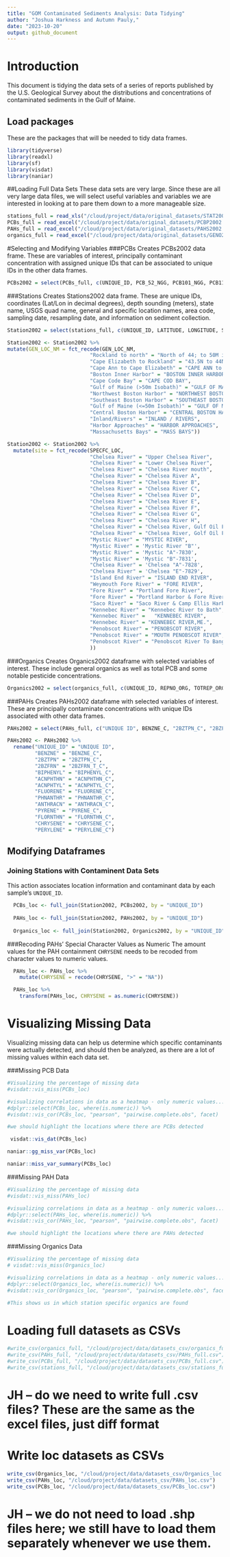 ```yaml
---
title: "GOM Contaminated Sediments Analysis: Data Tidying"
author: "Joshua Harkness and Autumn Pauly,"
date: "2023-10-20"
output: github_document
---
```

# Introduction
This document is tidying the data sets of a series of reports published by the U.S. Geological Survey about the distributions and concentrations of contaminated sediments in the Gulf of Maine. 

## Load packages
These are the packages that will be needed to tidy data frames.
```r
library(tidyverse)
library(readxl)
library(sf)
library(visdat)
library(naniar)
```

##Loading Full Data Sets
These data sets are very large. Since these are all very large data files, we will select useful variables and variables we are interested in looking at to pare them down to a more manageable size.

```r
stations_full = read_xls("/cloud/project/data/original_datasets/STAT2002.xls", sheet = 2, skip = 3)
PCBs_full = read_excel("/cloud/project/data/original_datasets/PCBP2002.xls", sheet = 2, skip = 3)
PAHs_full = read_excel("/cloud/project/data/original_datasets/PAHS2002.xls", sheet = 2, skip = 3)
organics_full = read_excel("/cloud/project/data/original_datasets/GENO2002.xls", sheet = 2, skip = 3)
```

#Selecting and Modifying Variables 
###PCBs
Creates PCBs2002 data frame. These are variables of interest, principally contaminant concentration with assigned unique IDs that can be associated to unique IDs in the other data frames.

```r
PCBs2002 = select(PCBs_full, c(UNIQUE_ID, PCB_52_NGG, PCB101_NGG, PCB118_NGG, PCB128_NGG, PCB138_NGG, PCB153_NGG, PCB180_NGG, PCB206_NGG, PCB209_NGG, DDT_4_4_C, DDT_2_4_C, DDE_4_4_C, DDD_4_4_C, ENDRIN_C, ENDR_ALD_C, ALDRIN_C, DIELDRN_C, CLRDNE_T_C, MIREX_C, METHOXYCLC, BHC_A_C, BHC_B_C, BHC_D_C, LINDANE_C))

```

###Stations
Creates Stations2002 data frame.  These are unique IDs, coordinates (Lat/Lon in decimal degrees), depth sounding (meters), state name, USGS quad name, general and specific location names, area code, sampling date, resampling date, and information on sediment collection. 

```r
Station2002 = select(stations_full, c(UNIQUE_ID, LATITUDE, LONGITUDE, SOUNDING_M, STATE_NAME, QUAD_NAME, GEN_LOC_NM, SPECFC_LOC, AREA_CODE, SAMP_DATE1, TO_SMP_DT2, DPTH_N_COR, DPTH_CODE, COR_GRB_CD))

Station2002 <- Station2002 %>%
mutate(GEN_LOC_NM = fct_recode(GEN_LOC_NM,
                           "Rockland to north" = "North of 44; to 50M isobath",
                           "Cape Elizabeth to Rockland" = "43.5N to 44N; to 50M isobath", 
                           "Cape Ann to Cape Elizabeth" = "CAPE ANN to 43.5N", 
                           "Boston Inner Harbor" = "BOSTON INNER HARBOR", 
                           "Cape Code Bay" = "CAPE COD BAY",
                           "Gulf of Maine (>50m Isobath)" = "GULF OF MAINE, >50M ISOBATH",
                           "Northwest Boston Harbor" = "NORTHWEST BOSTON HARBOR",
                           "Southeast Boston Harbor" = "SOUTHEAST BOSTON HARBOR",
                           "Gulf of Maine (<=50m Isobath)" = "GULF OF MAINE, <=50M",
                           "Central Boston Harbor" = "CENTRAL BOSTON HARBOR",
                           "Inland/Rivers" = "INLAND / RIVERS",
                           "Harbor Approaches" = "HARBOR APPROACHES",
                           "Massachusetts Bays" = "MASS BAYS"))

Station2002 <- Station2002 %>%
  mutate(site = fct_recode(SPECFC_LOC,
                           "Chelsea River" = "Upper Chelsea River",
                           "Chelsea River" = "Lower Chelsea River", 
                           "Chelsea River" = "Chelsea River mouth",
                           "Chelsea River" = "Chelsea River A",
                           "Chelsea River" = "Chelsea River B",
                           "Chelsea River" = "Chelsea River C",
                           "Chelsea River" = "Chelsea River D",
                           "Chelsea River" = "Chelsea River E",
                           "Chelsea River" = "Chelsea River F",
                           "Chelsea River" = "Chelsea River G",
                           "Chelsea River" = "Chelsea River H",
                           "Chelsea River" = "Chelsea River, Gulf Oil Fuel Off-Loading Pier",
                           "Chelsea River" = "Chelsea River, Golf Oil Fuel Off-Loading Pier",
                           "Mystic River" = "MYSTIC RIVER",
                           "Mystic River" = 'Mystic River "B"',
                           "Mystic River" = 'Mystic "A"-7830',
                           "Mystic River" = 'Mystic "B"-7831',
                           "Chelsea River" = 'Chelsea "A"-7828',
                           "Chelsea River" = 'Chelsea "E"-7829',
                           "Island End River" = "ISLAND END RIVER",
                           "Weymouth Fore River" = "FORE RIVER", 
                           "Fore River" = "Portland Fore River", 
                           "Fore River" = "Portland Harbor & Fore River", 
                           "Saco River" = "Saco River & Camp Ellis Harbor", 
                           "Kennebec River" = "Kennebec River to Bath", 
                           "Kennebec River" =   "KENNEBEC RIVER",
                           "Kennebec River" = "KENNEBEC RIVER,ME.", 
                           "Penobscot River" = "PENOBSCOT RIVER", 
                           "Penobscot River" = "MOUTH PENOBSCOT RIVER",
                           "Penobscot River" = "Penobscot River To Bangor"
                           ))
```

###Organics
Creates Organics2002 dataframe with selected variables of interest.  These include general organics as well as total PCB and some notable pesticide concentrations.

```r
Organics2002 = select(organics_full, c(UNIQUE_ID, REPNO_ORG, TOTREP_ORG, TVS_EP_PCT, O_G_UGG, PHCTOT_UGG, PCB_T_UGG, DDT_T_NGG, DDE_T_NGG, DDD_T_NGG, PEST_UG_G, LIPIDS_NGG, CLOST_SP_G, MBT_C, DBT_C, TBT_C, TTBT_C))
```

###PAHs
Creates PAHs2002 dataframe with selected variables of interest.  These are principally contaminate concentrations with unique IDs associated with other data frames.

```r
PAHs2002 = select(PAHs_full, c("UNIQUE ID", BENZNE_C, "2BZTPN_C", "2BZFRN_T_C", BIPHENYL_C, ACNPHTHN_C, ACNPHTYL_C, FLUORENE_C, PHNANTHR_C, ANTHRACN_C,  PYRENE_C, FLORNTHN_C, CHRYSENE_C, PERYLENE_C)) 

PAHs2002 <- PAHs2002 %>%
  rename("UNIQUE_ID" = "UNIQUE ID", 
         "BENZNE" = "BENZNE_C", 
         "2BZTPN" = "2BZTPN_C", 
         "2BZFRN" = "2BZFRN_T_C", 
         "BIPHENYL" = "BIPHENYL_C", 
         "ACNPHTHN" = "ACNPHTHN_C", 
         "ACNPHTYL" = "ACNPHTYL_C", 
         "FLUORENE" = "FLUORENE_C", 
         "PHNANTHR" = "PHNANTHR_C", 
         "ANTHRACN" = "ANTHRACN_C",  
         "PYRENE" = "PYRENE_C", 
         "FLORNTHN" = "FLORNTHN_C", 
         "CHRYSENE" = "CHRYSENE_C", 
         "PERYLENE" = "PERYLENE_C")

```

## Modifying Dataframes
### Joining Stations with Contaminent Data Sets
This action associates location information and contaminant data by each sample's `UNIQUE_ID`. 

```r
  PCBs_loc <- full_join(Station2002, PCBs2002, by = "UNIQUE_ID")
  
  PAHs_loc <- full_join(Station2002, PAHs2002, by = "UNIQUE_ID")
  
  Organics_loc <- full_join(Station2002, Organics2002, by = "UNIQUE_ID")
```

###Recoding PAHs' Special Character Values as Numeric
The amount values for the PAH containment `CHRYSENE` needs to be recoded from character values to numeric values. 

``` r
  PAHs_loc <- PAHs_loc %>%
    mutate(CHRYSENE = recode(CHRYSENE, ">" = "NA")) 

  PAHs_loc %>%
    transform(PAHs_loc, CHRYSENE = as.numeric(CHRYSENE))
```

# Visualizing Missing Data
Visualizing missing data can help us determine which specific contaminants were actually detected, and should then be analyzed, as there are a lot of missing values within each data set.

###Missing PCB Data
``` r
#Visualizing the percentage of missing data
#visdat::vis_miss(PCBs_loc)

#visualizing correlations in data as a heatmap - only numeric values...
#dplyr::select(PCBs_loc, where(is.numeric)) %>%
#visdat::vis_cor(PCBs_loc, "pearson", "pairwise.complete.obs", facet)

#we should highlight the locations where there are PCBs detected
```

```r
 visdat::vis_dat(PCBs_loc)
```

```r
naniar::gg_miss_var(PCBs_loc)
```

```r
naniar::miss_var_summary(PCBs_loc)
```


###Missing PAH Data
``` r
#Visualizing the percentage of missing data
#visdat::vis_miss(PAHs_loc)

#visualizing correlations in data as a heatmap - only numeric values...
#dplyr::select(PAHs_loc, where(is.numeric)) %>%
#visdat::vis_cor(PAHs_loc, "pearson", "pairwise.complete.obs", facet)

#we should highlight the locations where there are PAHs detected
```

###Missing Organics Data
``` r
#Visualizing the percentage of missing data
# visdat::vis_miss(Organics_loc)

#visualizing correlations in data as a heatmap - only numeric values...
#dplyr::select(Organics_loc, where(is.numeric)) %>%
#visdat::vis_cor(Organics_loc, "pearson", "pairwise.complete.obs", facet)

#This shows us in which station specific organics are found
```

# Loading full datasets as CSVs
``` r
#write_csv(organics_full, "/cloud/project/data/datasets_csv/organics_full.csv")
#write_csv(PAHs_full, "/cloud/project/data/datasets_csv/PAHs_full.csv")
#write_csv(PCBs_full, "/cloud/project/data/datasets_csv/PCBs_full.csv")
#write_csv(stations_full, "/cloud/project/data/datasets_csv/stations_full.csv")
```
# JH -- do we need to write full .csv files?  These are the same as the excel files, just diff format

# Write loc datasets as CSVs
``` r
write_csv(Organics_loc, "/cloud/project/data/datasets_csv/Organics_loc.csv")
write_csv(PAHs_loc, "/cloud/project/data/datasets_csv/PAHs_loc.csv")
write_csv(PCBs_loc, "/cloud/project/data/datasets_csv/PCBs_loc.csv")
```

# JH -- we do not need to load .shp files here; we still have to load them separately whenever we use them.
